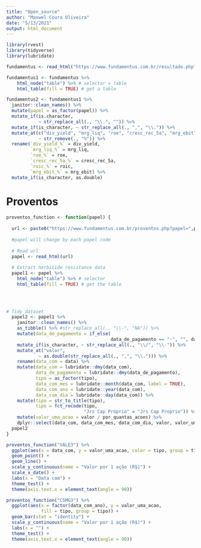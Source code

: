 ```yaml
---
title: "Open_source"
author: "Maxwel Coura Oliveira"
date: "5/13/2021"
output: html_document
---
```




```r
library(rvest)
library(tidyverse)
library(lubridate)
```


```r
fundamentus <- read_html("https://www.fundamentus.com.br/resultado.php")
```



```r
fundamentus1 <- fundamentus %>% 
    html_node("table") %>% # selector = table
    html_table(fill = TRUE) # get a table
```


```r
fundamentus2 <- fundamentus1 %>% 
  janitor::clean_names() %>% 
  mutate(papel = as_factor(papel)) %>% 
  mutate_if(is.character,
            ~ str_replace_all(., "\\.", "")) %>% 
  mutate_if(is_character, ~ str_replace_all(., ",", "\\.")) %>% 
  mutate_at(c("div_yield", "mrg_liq", "roe", "cresc_rec_5a", "mrg_ebit", "roic"), 
            ~ str_remove(., "%")) %>% 
  rename(`div_yield_%` = div_yield,
         `mrg_liq_%` = mrg_liq,
         `roe_%` = roe,
         `cresc_rec_5a_%` = cresc_rec_5a,
         `roic_%` = roic,
         `mrg_ebit_%` = mrg_ebit) %>% 
  mutate_if(is_character, as.double)
```



# Proventos



```r
proventos_function <- function(papel) {
  
  url <- paste0("https://www.fundamentus.com.br/proventos.php?papel=",papel,"&tipo=2")
  
  #papel will change by each papel code
  
  # Read url
  papel <- read_html(url)
  
  # Extract herbicide resistance data
  papel1 <- papel %>% 
    html_node("table") %>% # selector 
    html_table(fill = TRUE) # get the table

  

  
# Tidy dataset
  papel2 <- papel1 %>% 
    janitor::clean_names() %>% 
    as_tibble() %>% #str_replace_all(., "\\-", "NA")) %>% 
    mutate(data_de_pagamento = if_else(
                                       data_de_pagamento == "-", "", data_de_pagamento)) %>% 
    mutate_if(is_character, ~ str_replace_all(., "\\/", "\\-")) %>% 
    mutate_at("valor",
            ~ as.double(str_replace_all(., ",", "\\."))) %>% 
    rename(data_com = data) %>% 
    mutate(data_com = lubridate::dmy(data_com),
           data_de_pagamento = lubridate::dmy(data_de_pagamento),
           tipo = as_factor(tipo),
           data_com_mes = lubridate::month(data_com, label = TRUE),
           data_com_ano = lubridate::year(data_com),
           data_com_dia = lubridate::day(data_com)) %>% 
    mutate(tipo = str_to_title(tipo),
           tipo = fct_recode(tipo,
                             "Jrs Cap Próprio" = "Jrs Cap Proprio")) %>% 
    mutate(valor_uma_acao = valor / por_quantas_acoes) %>% 
    dplyr::select(data_com, data_com_mes, data_com_dia, valor, valor_uma_acao, everything())
  papel2 
}
```



```r
proventos_function("VALE3") %>% 
  ggplot(aes(x = data_com, y = valor_uma_acao, color = tipo, group = tipo)) +
  geom_point() +
  geom_line() +
  scale_y_continuous(name = "Valor por 1 ação (R$)") +
  scale_x_date() +
  labs(x = "Data com") +
  theme_test() +
  theme(axis.text.x = element_text(angle = 90))
```




```r
proventos_function("CSMG3") %>% 
  ggplot(aes(x = factor(data_com_ano), y = valor_uma_acao, 
             fill = tipo, group = tipo)) +
  geom_bar(stat = "identity") +
  scale_y_continuous(name = "Valor por 1 ação (R$)") +
  labs(x = "") +
  theme_test() +
  theme(axis.text.x = element_text(angle = 90))
```
